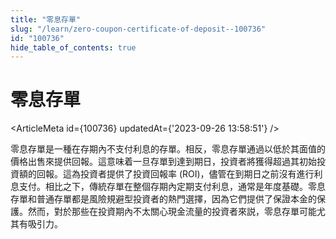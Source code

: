 ```yaml
---
title: "零息存單"
slug: "/learn/zero-coupon-certificate-of-deposit--100736"
id: "100736"
hide_table_of_contents: true
---
```



# 零息存單

<ArticleMeta id={100736} updatedAt={'2023-09-26 13:58:51'} />
<div className='border-solid border-b border-t-0 my-4 border-[var(--ifm-color-gray-300)]' />

零息存單是一種在存期內不支付利息的存單。相反，零息存單通過以低於其面值的價格出售來提供回報。這意味着一旦存單到達到期日，投資者將獲得超過其初始投資額的回報。這為投資者提供了投資回報率 (ROI)，儘管在到期日之前沒有進行利息支付。相比之下，傳統存單在整個存期內定期支付利息，通常是年度基礎。零息存單和普通存單都是風險規避型投資者的熱門選擇，因為它們提供了保證本金的保護。然而，對於那些在投資期內不太關心現金流量的投資者來説，零息存單可能尤其有吸引力。
